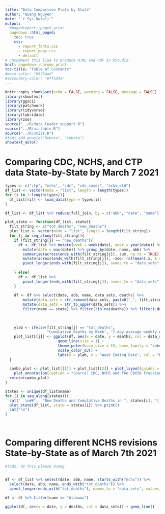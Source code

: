 ```yaml
---
title: "Data Comparison Plots by State"
author: "Quang Nguyen"
date: "`r Sys.Date()`"
output:
  #pagedreport::paged_grid:
  pagedown::html_paged:
    toc: true
    css:
      - report_fonts.css
      - report_page.css
      - default
# uncomment this line to produce HTML and PDF in RStudio:
knit: pagedown::chrome_print
toc-title: "Table of Contents"
#main-color: "#575aad"
#secondary-color: "#ffad4a"
---
```


```r
knitr::opts_chunk$set(echo = FALSE, warning = FALSE, message = FALSE)
library(showtext)
library(ggsci)
library(patchwork)
library(tidyverse)
library(lubridate)
library(zoo)
source("../R/data_loader_support.R")
source("../R/airtable.R")
source("../R/utils.R")
#font_add_google("Roboto", "roboto")
showtext_auto()
```

# Comparing CDC, NCHS, and CTP data State-by-State by March 7 2021 {-}

```r

types <- c("ctp", "nchs", "cdc", "cdc_cases", "nchs_old")
df_list <- vector(mode = "list", length = length(types))
for (i in 1:length(types)){
  df_list[[i]] <- load_data(type = types[i])
}

df_list <- df_list %>% reduce(full_join, by = c("abb", "date", "name"))
```


```r

plot_state <- function(df_list, state){
  filt_string <- c("tot_deaths", "new_deaths")
  plot_list <- vector(mode = "list", length = length(filt_string))
  for (j in seq_along(filt_string)){
    if (filt_string[j] == "new_deaths"){
      df <- df_list %>% mutate(week = week(date), year = year(date)) %>% group_by(week,year) %>%
        mutate(date = max(date)) %>% group_by(date, name, abb) %>% 
        summarise(across(ends_with(filt_string[j]), sum, na.rm = TRUE)) %>% group_by(name, abb) %>% 
        mutate(across(ends_with(filt_string[j]), ~zoo::rollmean(.x, k = 7, fill = NA))) %>% 
        pivot_longer(ends_with(filt_string[j]), names_to = "data_sets", values_to = "deaths") 
      
    } else{
      df <- df_list %>% 
        pivot_longer(ends_with(filt_string[j]), names_to = "data_sets", values_to = "deaths")
    }
    
    df <- df %>% select(date, abb, name, data_sets, deaths) %>% 
        mutate(data_sets = str_remove(data_sets, paste0("_", filt_string[j]))) %>% 
        mutate(data_sets = str_to_upper(data_sets)) %>% 
        filter(name == state) %>% filter(!is.na(deaths)) %>% filter(!data_sets %in% c("NCHS_2020_10_02", 
                                                                                       "NCHS_2020_10_30",
                                                                                       "NCHS_2020_12_28"))
    
    ylab <- ifelse(filt_string[j] == "tot_deaths", 
                   "Cumulative Deaths by Week", "7-day average weekly new Deaths")
    plot_list[[j]] <- ggplot(df, aes(x = date, y = deaths, col = data_sets)) + 
                        geom_line(size = 1) + 
                        theme_peter(base_size = 15, base_family = "roboto") + 
                        scale_color_d3() + 
                        labs(y = ylab, x = "Week Ending Date", col = "Data Sets")
  }
  
  combo_plot <- plot_list[[1]] + plot_list[[2]] + plot_layout(guides = "collect") + 
    plot_annotation(caption = "Source: CDC, NCHS and The COVID Tracking Project")
  return(combo_plot)
}

states <- unique(df_list$name)
for (i in seq_along(states)){
  cat("  \n##",  "New Deaths and Cumulative Deaths in ", states[i], "{-} \n")
  plot_state(df_list, state = states[i]) %>% print()
  cat("\n")
}




```

# Comparing different NCHS revisions State-by-State as of March 7th 2021 {-}  

```r
#todo: do this please Quang


df <- df_list %>% select(date, abb, name, starts_with("nchs")) %>%  
  select(date, abb, name, ends_with("tot_deaths")) %>%
  pivot_longer(ends_with("tot_deaths"), names_to = "data_sets", values_to = "deaths")

df <- df %>% filter(name == "Alabama")

ggplot(df, aes(x = date, y = deaths, col = data_sets)) + geom_line()
```



